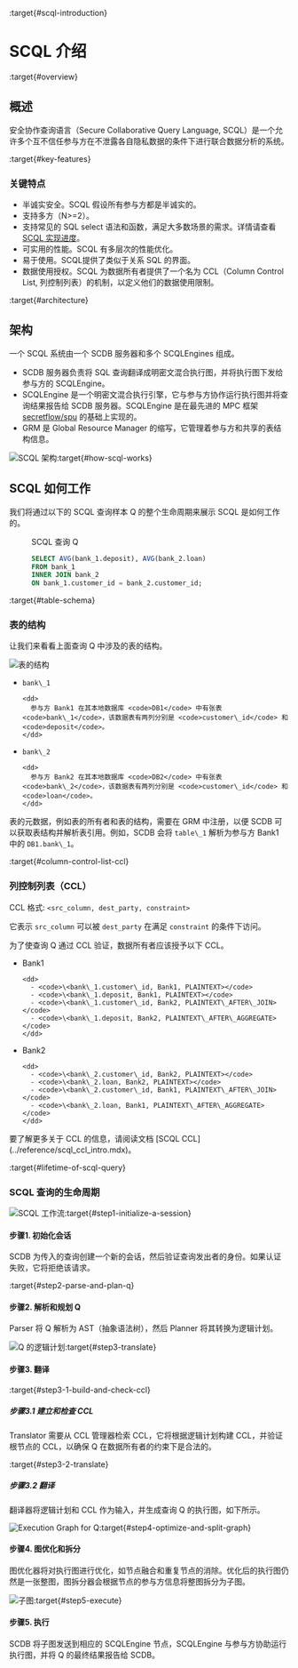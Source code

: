 :target{#scql-introduction}

# SCQL 介绍

:target{#overview}

## 概述

安全协作查询语言（Secure Collaborative Query Language, SCQL）是一个允许多个互不信任参与方在不泄露各自隐私数据的条件下进行联合数据分析的系统。

:target{#key-features}

### 关键特点

- 半诚实安全。SCQL 假设所有参与方都是半诚实的。
- 支持多方（N>=2）。
- 支持常见的 SQL select 语法和函数，满足大多数场景的需求。详情请查看 [SCQL 实现进度](../reference/scql_status.mdx)。
- 可实用的性能。SCQL 有多层次的性能优化。
- 易于使用。SCQL提供了类似于关系 SQL 的界面。
- 数据使用授权。SCQL 为数据所有者提供了一个名为 CCL（Column Control List, 列控制列表）的机制，以定义他们的数据使用限制。

:target{#architecture}

## 架构

一个 SCQL 系统由一个 SCDB 服务器和多个 SCQLEngines 组成。

- SCDB 服务器负责将 SQL 查询翻译成明密文混合执行图，并将执行图下发给参与方的 SCQLEngine。
- SCQLEngine 是一个明密文混合执行引擎，它与参与方协作运行执行图并将查询结果报告给 SCDB 服务器。SCQLEngine 是在最先进的 MPC 框架 [secretflow/spu](https://github.com/secretflow/spu) 的基础上实现的。
- GRM 是 Global Resource Manager 的缩写，它管理着参与方和共享的表结构信息。

![SCQL 架构](../_assets/scql_architecture.png):target{#how-scql-works}

## SCQL 如何工作

我们将通过以下的 SCQL 查询样本 Q 的整个生命周期来展示 SCQL 是如何工作的。

<figure id="id1">
  <figcaption>
    SCQL 查询 Q
  </figcaption>

  ```SQL
  SELECT AVG(bank_1.deposit), AVG(bank_2.loan)
  FROM bank_1
  INNER JOIN bank_2
  ON bank_1.customer_id = bank_2.customer_id;
  ```
</figure>

:target{#table-schema}

### 表的结构

让我们来看看上面查询 Q 中涉及的表的结构。

![表的结构](../_assets/the_life_of_scql_query_env.png)

- <DefinitionList>
    <dl>
      <dt>
        <DefinitionList.Term><span><code>bank\_1</code></span></DefinitionList.Term>
      </dt>

      <dd>
        参与方 Bank1 在其本地数据库 <code>DB1</code> 中有张表 <code>bank\_1</code>，该数据表有两列分别是 <code>customer\_id</code> 和 <code>deposit</code>。
      </dd>
    </dl>
  </DefinitionList>
- <DefinitionList>
    <dl>
      <dt>
        <DefinitionList.Term><span><code>bank\_2</code></span></DefinitionList.Term>
      </dt>

      <dd>
        参与方 Bank2 在其本地数据库 <code>DB2</code> 中有张表 <code>bank\_2</code>，该数据表有两列分别是 <code>customer\_id</code> 和 <code>loan</code>。
      </dd>
    </dl>
  </DefinitionList>

<Container type="note">
  表的元数据，例如表的所有者和表的结构，需要在 GRM 中注册，以便 SCDB 可以获取表结构并解析表引用。例如，SCDB 会将 <code>table\_1</code> 解析为参与方 Bank1 中的 <code>DB1.bank\_1</code>。
</Container>

:target{#column-control-list-ccl}

### 列控制列表（CCL）

CCL 格式: <code>\<src\_column, dest\_party, constraint></code>

它表示 <code>src\_column</code> 可以被 <code>dest\_party</code> 在满足 <code>constraint</code> 的条件下访问。

为了使查询 Q 通过 CCL 验证，数据所有者应该授予以下 CCL。

- <DefinitionList>
    <dl>
      <dt>
        <DefinitionList.Term><span>Bank1</span></DefinitionList.Term>
      </dt>

      <dd>
        - <code>\<bank\_1.customer\_id, Bank1, PLAINTEXT></code>
        - <code>\<bank\_1.deposit, Bank1, PLAINTEXT></code>
        - <code>\<bank\_1.customer\_id, Bank2, PLAINTEXT\_AFTER\_JOIN></code>
        - <code>\<bank\_1.deposit, Bank2, PLAINTEXT\_AFTER\_AGGREGATE></code>
      </dd>
    </dl>
  </DefinitionList>
- <DefinitionList>
    <dl>
      <dt>
        <DefinitionList.Term><span>Bank2</span></DefinitionList.Term>
      </dt>

      <dd>
        - <code>\<bank\_2.customer\_id, Bank2, PLAINTEXT></code>
        - <code>\<bank\_2.loan, Bank2, PLAINTEXT></code>
        - <code>\<bank\_2.customer\_id, Bank1, PLAINTEXT\_AFTER\_JOIN></code>
        - <code>\<bank\_2.loan, Bank1, PLAINTEXT\_AFTER\_AGGREGATE></code>
      </dd>
    </dl>
  </DefinitionList>

<Container type="note">
  要了解更多关于 CCL 的信息，请阅读文档 [<span>SCQL CCL</span>](../reference/scql_ccl_intro.mdx)。
</Container>

:target{#lifetime-of-scql-query}

### SCQL 查询的生命周期

![SCQL 工作流](../_assets/scql_workflow.png):target{#step1-initialize-a-session}

#### 步骤1. 初始化会话

SCDB 为传入的查询创建一个新的会话，然后验证查询发出者的身份。如果认证失败，它将拒绝该请求。

:target{#step2-parse-and-plan-q}

#### 步骤2. 解析和规划 Q

Parser 将 Q 解析为 AST（抽象语法树），然后 Planner 将其转换为逻辑计划。

![Q 的逻辑计划](../_assets/logicalplan_for_Q.png):target{#step3-translate}

#### 步骤3. 翻译

:target{#step3-1-build-and-check-ccl}

##### 步骤3.1 建立和检查 CCL

Translator 需要从 CCL 管理器检索 CCL，它将根据逻辑计划构建 CCL，并验证根节点的 CCL，以确保 Q 在数据所有者的约束下是合法的。

:target{#step3-2-translate}

##### 步骤3.2 翻译

翻译器将逻辑计划和 CCL 作为输入，并生成查询 Q 的执行图，如下所示。

![Execution Graph for Q](../_assets/exe_graph_for_Q.png):target{#step4-optimize-and-split-graph}

#### 步骤4. 图优化和拆分

图优化器将对执行图进行优化，如节点融合和重复节点的消除。优化后的执行图仍然是一张整图，图拆分器会根据节点的参与方信息将整图拆分为子图。

![子图](../_assets/subgraph_for_Q.png):target{#step5-execute}

#### 步骤5. 执行

SCDB 将子图发送到相应的 SCQLEngine 节点，SCQLEngine 与参与方协助运行执行图，并将 Q 的最终结果报告给 SCDB。

